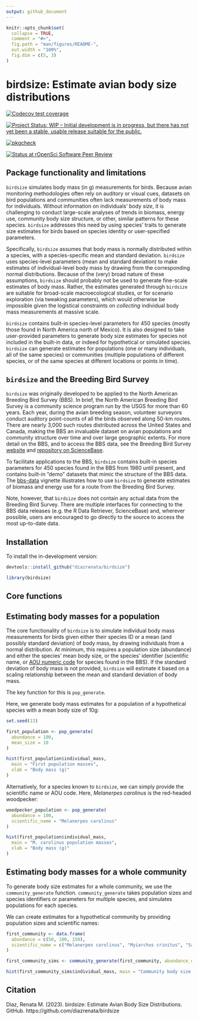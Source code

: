 ```yaml
---
output: github_document
---
```


<!-- README.md is generated from README.Rmd. Please edit that file -->

```r
knitr::opts_chunk$set(
  collapse = TRUE,
  comment = "#>",
  fig.path = "man/figures/README-",
  out.width = "100%",
  fig.dim = c(5, 3)
)
```

# birdsize: Estimate avian body size distributions


<!-- badges: start -->
[![Codecov test coverage](https://codecov.io/gh/diazrenata/birdsize/branch/main/graph/badge.svg)](https://codecov.io/gh/diazrenata/birdsize?branch=main)


[![Project Status: WIP – Initial development is in progress, but there has not yet been a stable, usable release suitable for the public.](https://www.repostatus.org/badges/latest/wip.svg)](https://www.repostatus.org/#wip)

[![pkgcheck](https://github.com/diazrenata/birdsize/workflows/pkgcheck/badge.svg)](https://github.com/diazrenata/birdsize/actions?query=workflow%3Apkgcheck)

[![Status at rOpenSci Software Peer Review](https://badges.ropensci.org/577_status.svg)](https://github.com/ropensci/software-review/issues/577)
<!-- badges: end -->

## Package functionality and limitations

`birdsize` simulates body mass (in g) measurements for birds. Because avian  monitoring methodologies often rely on auditory or visual cues, datasets on bird populations and communities often lack measurements of body mass for individuals. Without information on individuals' body *size*, it is challenging to conduct large-scale analyses of trends in biomass, energy use, community body size structure, or other, similar patterns for these species. `birdsize` addresses this need by using species' traits to generate size estimates for birds based on species identity or user-specified parameters. 

Specifically, `birdsize` assumes that body mass is normally distributed within a species, with a species-specific mean and standard deviation. `birdsize` uses species-level parameters (mean and standard deviation) to make estimates of individual-level body mass by drawing from the corresponding normal distributions. Because of the (very) broad nature of these assumptions,  `birdsize` should probably not be used to generate fine-scale estimates of body mass. Rather, the estimates generated through `birdsize` are suitable for broad-scale macroecological studies, or for scenario exploration (via tweaking parameters), which would otherwise be impossible given the logistical constraints on _collecting_ individual body mass measurements at massive scale. 

`birdsize` contains built-in species-level parameters for 450 species (mostly those found in North America north of Mexico). It is also designed to take user-provided parameters to generate body size estimates for species not included in the built-in data, or indeed for hypothetical or simulated species. `birdsize` can generate estimates for populations (one or many individuals, all of the same species) or communities (multiple populations of different species, or of the same species at different locations or points in time). 


## `birdsize` and the Breeding Bird Survey

`birdsize` was originally developed to be applied to the North American Breeding Bird Survey (BBS). In brief, the North American Breeding Bird Survey is a community science program run by the USGS for more than 60 years. Each year, during the avian breeding season, volunteer surveyors conduct auditory point-counts of all the birds observed along 50-km routes. There are nearly 3,000 such routes distributed across the United States and Canada, making the BBS an invaluable dataset on avian populations and community structure over time and over large geographic extents. For more detail on the BBS, and to access the BBS data, see the Breeding Bird Survey [website](https://www.pwrc.usgs.gov/bbs/) and [repository on ScienceBase](https://doi.org/10.5066/P9J6QUF6). 

To facilitate applications to the BBS, `birdsize` contains built-in species parameters for 450 species found in the BBS from 1980 until present, and contains built-in "demo" datasets that mimic the structure of the BBS data. The [bbs-data]() vignette illustrates how to use `birdsize` to generate estimates of biomass and energy use for a route from the Breeding Bird Survey. 

Note, however, that `birdsize` does not contain any actual data from the Breeding Bird Survey. There are multiple interfaces for connecting to the BBS data releases (e.g. the R Data Retriever, ScienceBase) and, wherever possible, users are encouraged to go directly to the source to access the most up-to-date data. 


## Installation

To install the in-development version:

```r
devtools::install_github("diazrenata/birdsize")
```

```r
library(birdsize)
```

## Core functions

## Estimating body masses for a population

The core functionality of `birdsize` is to simulate individual body mass measurements for birds given either their species ID or a mean (and possibly standard deviation) of body mass, by drawing individuals from a normal distribution. At minimum, this requires a population size (abundance) and either the species' mean body size, or the species' identifier (scientific name, or [AOU numeric code](https://www.pwrc.usgs.gov/bbs/specieslist.html) for species found in the BBS). If the standard deviation of body mass is not provided, `birdsize` will estimate it based on a scaling relationship between the mean and standard deviation of body mass. 

The key function for this is `pop_generate`. 

Here, we generate body mass estimates for a population of a hypothetical species with a mean body size of 10g:

```r
set.seed(13)

first_population <- pop_generate(
  abundance = 100,
  mean_size = 10
)

hist(first_population$individual_mass,
  main = "First population masses",
  xlab = "Body mass (g)"
)
```


Alternatively, for a species known to `birdsize`, we can simply provide the scientific name or AOU code. Here, _Melanerpes carolinus_ is the red-headed woodpecker:

```r
woodpecker_population <- pop_generate(
  abundance = 100,
  scientific_name = "Melanerpes carolinus"
)

hist(first_population$individual_mass,
  main = "M. carolinus population masses",
  xlab = "Body mass (g)"
)
```



## Estimating body masses for a whole community

To generate body size estimates for a whole community, we use the `community_generate` function. `community_generate` takes population sizes and species identifiers or parameters for multiple species, and simulates populations for each species.

We can create estimates for a hypothetical community by providing population sizes and scientific names:

```r
first_community <- data.frame(
  abundance = c(50, 100, 150),
  scientific_name = c("Melanerpes carolinus", "Myiarchus crinitus", "Sayornis phoebe")
)

first_community_sims <- community_generate(first_community, abundance_column_name = "abundance")

hist(first_community_sims$individual_mass, main = "Community body size distribution", xlab = "Body mass", breaks = 50)
```

## Citation

Diaz, Renata M. (2023). birdsize: Estimate Avian Body Size
  Distributions. GitHub. https://github.com/diazrenata/birdsize 
